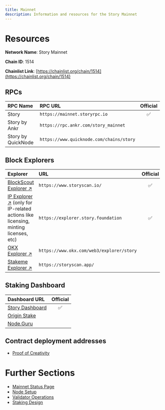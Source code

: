 ```yaml
---
title: Mainnet
description: Information and resources for the Story Mainnet
---
```


# Resources

**Network Name**: Story Mainnet

**Chain ID**: 1514

**Chainlist Link**: [https://chainlist.org/chain/1514](https://chainlist.org/chain/1514)

## RPCs

| RPC Name           | RPC URL                                  | Official |
| :----------------- | :--------------------------------------- | :------: |
| Story              | `https://mainnet.storyrpc.io`            |    ✅    |
| Story by Ankr      | `https://rpc.ankr.com/story_mainnet`     |          |
| Story by QuickNode | `https://www.quicknode.com/chains/story` |          |

## Block Explorers

| Explorer                                                                                                                | URL                                       | Official |
| :---------------------------------------------------------------------------------------------------------------------- | :---------------------------------------- | :------: |
| [BlockScout Explorer ↗️](https://www.storyscan.io/)                                                                     | `https://www.storyscan.io/`               |    ✅    |
| [IP Explorer ↗️](https://explorer.story.foundation) (only for IP-related actions like licensing, minting licenses, etc) | `https://explorer.story.foundation`       |    ✅    |
| [OKX Explorer ↗️](https://www.okx.com/web3/explorer/story)                                                              | `https://www.okx.com/web3/explorer/story` |          |
| [Stakeme Explorer ↗️](https://storyscan.app/)                                                                           | `https://storyscan.app/`                  |          |

## Staking Dashboard

| Dashboard URL                                        | Official |
| :--------------------------------------------------- | :------: |
| [Story Dashboard](https://staking.story.foundation/) |    ✅    |
| [Origin Stake](https://ipworld.io/)                  |          |
| [Node.Guru](https://story.explorers.guru/)           |          |

## Contract deployment addresses

- [Proof of Creativity](/developers/deployed-smart-contracts)

# Further Sections

- [Mainnet Status Page](https://status.story.foundation/)
- [Node Setup](/network/operating-a-node/node-setup-mainnet)
- [Validator Operations](/network/become-a-validator)
- [Staking Design](/network/tokenomics-staking)
